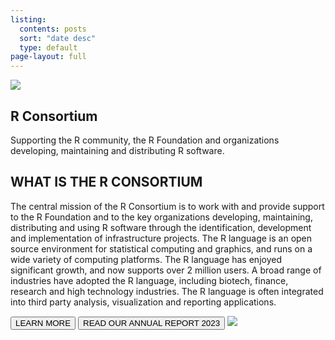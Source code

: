 ```yaml
---
listing:
  contents: posts
  sort: "date desc"
  type: default
page-layout: full
---
```


<section class="linux-banner"> 
<img class="banner-image" src="lfprojects_banner_other.svg">
</section>

<section id="hero">
        <h2>R Consortium</h2>
        <p>Supporting the R community, the R Foundation and organizations developing, maintaining and distributing R software.</p>
</section>

<section class="what-is-r-section">
  <h2>WHAT IS THE R CONSORTIUM</h2>
  <p>The central mission of the R Consortium is to work with and provide support to the R Foundation and to the key organizations developing, maintaining, distributing and using R software through the identification, development and implementation of infrastructure projects.
The R language is an open source environment for statistical computing and graphics, and runs on a wide variety of computing platforms. The R language has enjoyed significant growth, and now supports over 2 million users. A broad range of industries have adopted the R language, including biotech, finance, research and high technology industries. The R language is often integrated into third party analysis, visualization and reporting applications.
</p>
<button>LEARN MORE</button>
<button>READ OUR ANNUAL REPORT 2023</button>

<img src="rcon_video_preview.png">
</section>
